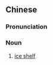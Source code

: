 ==Chinese==
{{zh-forms}}

===Pronunciation===
{{zh-pron
|m=bīngjià
|cat=n
}}

===Noun===
{{zh-noun}}

# [[ice shelf]]